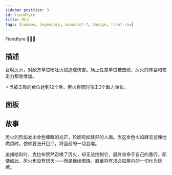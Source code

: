 ```yaml
---
sidebar_position: 3
id: fiendfyre
title: 厉火
tags: [summon, legendary, manacost-7, damage, front-row]
---
```


Fiendfyre 🔱🔥🐲

<!--truncate-->



<CardBasics cardKey={id}/>


## 描述

召唤厉火，对敌方单位喷吐火焰造成伤害。场上任意单位被击败，厉火的体型和攻击力都会增加。

✧当被击败的单位达到12个后，厉火将同时攻击3个敌方单位。

## 面板


<LevelComponent/>


<CardDynamicTable cardKey={id}/>


<CardComplexTable cardKey={id}/>





## 故事

厉火的烈焰发出金色耀眼的光芒，轮廓宛如妖异的人面。当这金色火焰肆无忌惮地燃烧时，仿佛要张开巨口，将面前的一切吞噬。

追捕哈利时，克拉布贸然召唤了厉火，却无法控制它，最终丧命于自己的愚行。即便如此，厉火也没有熄灭——而是继续燃烧，直至将有求必应屋内的一切化为灰烬。



